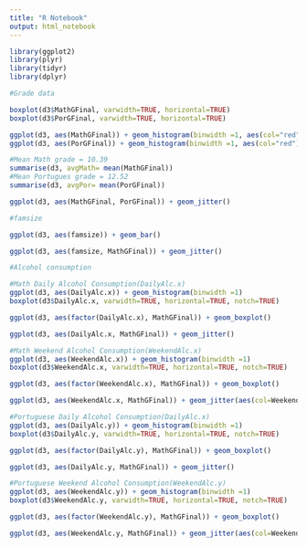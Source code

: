 ```yaml
---
title: "R Notebook"
output: html_notebook
---
```


```r
library(ggplot2)
library(plyr)
library(tidyr)
library(dplyr)

```
```r
#Grade data

boxplot(d3$MathGFinal, varwidth=TRUE, horizontal=TRUE)
boxplot(d3$PorGFinal, varwidth=TRUE, horizontal=TRUE)

ggplot(d3, aes(MathGFinal)) + geom_histogram(binwidth =1, aes(col="red"))
ggplot(d3, aes(PorGFinal)) + geom_histogram(binwidth =1, aes(col="red"))

#Mean Math grade = 10.39 
summarise(d3, avgMath= mean(MathGFinal))
#Mean Portugues grade = 12.52
summarise(d3, avgPor= mean(PorGFinal))
```
```r
ggplot(d3, aes(MathGFinal, PorGFinal)) + geom_jitter()
```


```r
#famsize

ggplot(d3, aes(famsize)) + geom_bar()

```
```r
ggplot(d3, aes(famsize, MathGFinal)) + geom_jitter()
```
```r
#Alcohol consumption

#Math Daily Alcohol Consumption(DailyAlc.x)
ggplot(d3, aes(DailyAlc.x)) + geom_histogram(binwidth =1)
boxplot(d3$DailyAlc.x, varwidth=TRUE, horizontal=TRUE, notch=TRUE)

ggplot(d3, aes(factor(DailyAlc.x), MathGFinal)) + geom_boxplot()

ggplot(d3, aes(DailyAlc.x, MathGFinal)) + geom_jitter()

```

```r
#Math Weekend Alcohol Consumption(WeekendAlc.x)
ggplot(d3, aes(WeekendAlc.x)) + geom_histogram(binwidth =1)
boxplot(d3$WeekendAlc.x, varwidth=TRUE, horizontal=TRUE, notch=TRUE)

ggplot(d3, aes(factor(WeekendAlc.x), MathGFinal)) + geom_boxplot()

ggplot(d3, aes(WeekendAlc.x, MathGFinal)) + geom_jitter(aes(col=WeekendAlc.x))
```
```r
#Portuguese Daily Alcohol Consumption(DailyAlc.x)
ggplot(d3, aes(DailyAlc.y)) + geom_histogram(binwidth =1)
boxplot(d3$DailyAlc.y, varwidth=TRUE, horizontal=TRUE, notch=TRUE)

ggplot(d3, aes(factor(DailyAlc.y), MathGFinal)) + geom_boxplot()

ggplot(d3, aes(DailyAlc.y, MathGFinal)) + geom_jitter()
```
```r
#Portuguese Weekend Alcohol Consumption(WeekendAlc.y)
ggplot(d3, aes(WeekendAlc.y)) + geom_histogram(binwidth =1)
boxplot(d3$WeekendAlc.y, varwidth=TRUE, horizontal=TRUE, notch=TRUE)

ggplot(d3, aes(factor(WeekendAlc.y), MathGFinal)) + geom_boxplot()

ggplot(d3, aes(WeekendAlc.y, MathGFinal)) + geom_jitter(aes(col=WeekendAlc.x))
```

